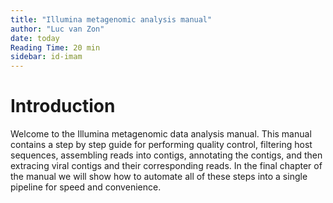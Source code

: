 ```yaml
---
title: "Illumina metagenomic analysis manual"
author: "Luc van Zon"
date: today
Reading Time: 20 min
sidebar: id-imam
---
```


# Introduction {.unnumbered}

Welcome to the Illumina metagenomic data analysis manual. This manual contains a step by step guide for performing quality control, filtering host sequences, assembling reads into contigs, annotating the contigs, and then extracing viral contigs and their corresponding reads. In the final chapter of the manual we will show how to automate all of these steps into a single pipeline for speed and convenience. 
